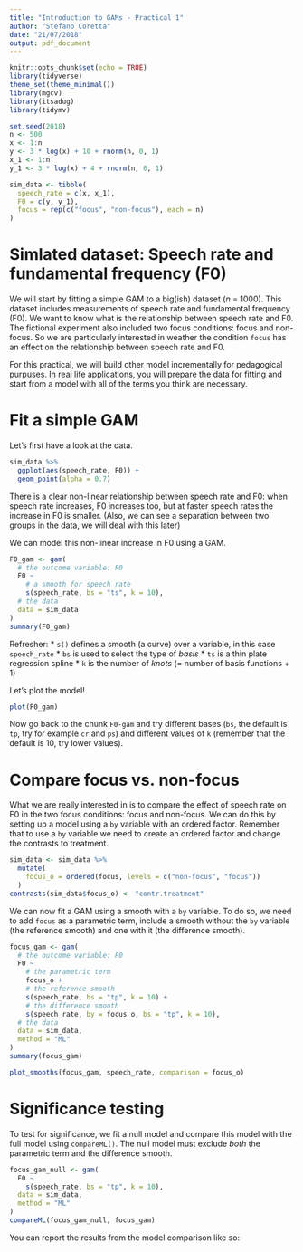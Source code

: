```yaml
---
title: "Introduction to GAMs - Practical 1"
author: "Stefano Coretta"
date: "21/07/2018"
output: pdf_document
---
```


```r
knitr::opts_chunk$set(echo = TRUE)
library(tidyverse)
theme_set(theme_minimal())
library(mgcv)
library(itsadug)
library(tidymv)
```

```r
set.seed(2018)
n <- 500
x <- 1:n
y <- 3 * log(x) + 10 + rnorm(n, 0, 1)
x_1 <- 1:n
y_1 <- 3 * log(x) + 4 + rnorm(n, 0, 1)

sim_data <- tibble(
  speech_rate = c(x, x_1),
  F0 = c(y, y_1),
  focus = rep(c("focus", "non-focus"), each = n)
)
```

# Simlated dataset: Speech rate and fundamental frequency (F0)

We will start by fitting a simple GAM to a big(ish) dataset (*n* = 1000). This dataset includes measurements of speech rate and fundamental frequency (F0). We want to know what is the relationship between speech rate and F0. The fictional experiment also included two focus conditions: focus and non-focus. So we are particularly interested in weather the condition `focus` has an effect on the relationship between speech rate and F0.

For this practical, we will build other model incrementally for pedagogical purpuses. In real life applications, you will prepare the data for fitting and start from a model with all of the terms you think are necessary.

# Fit a simple GAM

Let's first have a look at the data.

```r
sim_data %>%
  ggplot(aes(speech_rate, F0)) +
  geom_point(alpha = 0.7)
```

There is a clear non-linear relationship between speech rate and F0: when speech rate increases, F0 increases too, but at faster speech rates the increase in F0 is smaller. (Also, we can see a separation between two groups in the data, we will deal with this later)

We can model this non-linear increase in F0 using a GAM.

```r
F0_gam <- gam(
  # the outcome variable: F0
  F0 ~
    # a smooth for speech rate
    s(speech_rate, bs = "ts", k = 10),
  # the data
  data = sim_data
)
summary(F0_gam)
```

Refresher:
* `s()` defines a smooth (a curve) over a variable, in this case `speech_rate`
* `bs` is used to select the type of *basis*
    * `ts` is a thin plate regression spline
* `k` is the number of *knots* (= number of basis functions + 1)

Let's plot the model!

```r
plot(F0_gam)
```

Now go back to the chunk `F0-gam` and try different bases (`bs`, the default is `tp`, try for example `cr` and `ps`) and different values of `k` (remember that the default is 10, try lower values).

# Compare focus vs. non-focus

What we are really interested in is to compare the effect of speech rate on F0 in the two focus conditions: focus and non-focus. We can do this by setting up a model using a `by` variable with an ordered factor. Remember that to use a `by` variable we need to create an ordered factor and change the contrasts to treatment.

```r
sim_data <- sim_data %>%
  mutate(
    focus_o = ordered(focus, levels = c("non-focus", "focus"))
  )
contrasts(sim_data$focus_o) <- "contr.treatment" 
```

We can now fit a GAM using a smooth with a `by` variable. To do so, we need to add `focus` as a parametric term, include a smooth without the `by` variable (the reference smooth) and one with it (the difference smooth).

```r
focus_gam <- gam(
  # the outcome variable: F0
  F0 ~
    # the parametric term
    focus_o +
    # the reference smooth
    s(speech_rate, bs = "tp", k = 10) +
    # the difference smooth
    s(speech_rate, by = focus_o, bs = "tp", k = 10),
  # the data
  data = sim_data,
  method = "ML"
)
summary(focus_gam)
```

```r
plot_smooths(focus_gam, speech_rate, comparison = focus_o)
```

# Significance testing

To test for significance, we fit a null model and compare this model with the full model using `compareML()`.
The null model must exclude *both* the parametric term and the difference smooth.

```r
focus_gam_null <- gam(
  F0 ~
    s(speech_rate, bs = "tp", k = 10),
  data = sim_data,
  method = "ML"
)
compareML(focus_gam_null, focus_gam)
```

You can report the results from the model comparison like so: 

